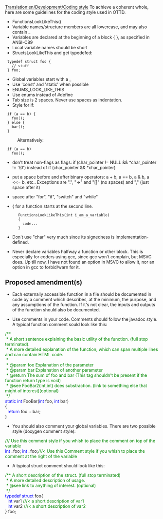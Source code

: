 [[Translation:en/Development/Coding style]]
To achieve a coherent whole, here are some guidelines for the coding style used in OTTD.

* FunctionsLookLikeThis()
* Variable names/structure members are all lowercase, and may also contain _
* Variables are declared at the beginning of a block { }, as specified in ANSI-C89
* Local variable names should be short
* StructsLookLikeThis and get typedefed:
<pre>
 typedef struct foo {
   // stuff
 } foo;
</pre>
* Global variables start with a _
* Use 'const' and 'static' when possible
* ENUMS_LOOK_LIKE_THIS
* Use enums instead of #define
* Tab size is 2 spaces. Never use spaces as indentation.
* Style for if:
<pre>
 if (a == b) {
   foo();
 } else {
   bar();
 }
</pre>
: Alternatively:
<pre>
 if (a == b)
   foo();
</pre>

* don't treat non-flags as flags: if (char_pointer != NULL && *char_pointer != '\0') instead of if (char_pointer && *char_pointer)

* put a space before and after binary operators: a + b, a == b, a & b, a <<= b, etc.. Exceptions are ".", "->" and "[]" (no spaces) and "," (just space after it)

* space after "for", "if", "switch" and "while"

* { for a function starts at the second line.
<pre>
      FunctionsLookLikeThis(int i_am_a_variable)
      {
        code...
      }
</pre>
* Don't use "char" very much since its signedness is implementation-defined.

* Never declare variables halfway a function or other block. This is especially for coders using gcc, since gcc won't complain, but MSVC does. Up till now, I have not found an option in MSVC to allow it, nor an option in gcc to forbid/warn for it.

==Proposed amendment(s)==
* Each externally accessible function in a file should be documented in code by a comment which describes, at the minimum, the purpose, and any assumptions of the function. If it's not clear, the inputs and outputs of the function should also be documented.

* Use comments in your code. Comments should follow the javadoc style. A typical function comment sould  look like this:
<box><font color="#008800">/** <br>
&nbsp;* A short sentence explaining the basic utility of the function. (full stop terminated).<br>
&nbsp;* A more detailed explanation of the function, which can span multiple lines and can contain HTML code.<br>
&nbsp;* <br>
&nbsp;* @param foo Explanation of the parameter<br>
&nbsp;* @param bar Explanation of another parameter<br>
&nbsp;* @return The sum of foo and bar (This tag shouldn't be present if the function return type is void)<br>
&nbsp;* @see FooBar2(int,int) does substraction. (link to something else that might of interest)(optional)<br>
&nbsp;*/</font><br><font color="#0000FF"> static int</font> FooBar(<font color="#0000FF">int</font> foo, <font color="#0000FF">int</font> bar)<br>
{<br>
&nbsp;&nbsp;<font color="#0000FF">return</font> foo + bar;<br>
}
</box>

* You should also comment your global variables. There are two possible style (doxygen comment style):
<box><font color="#008800">/// Use this comment style if you whish to place the comment on top of the variable</font><br>
<font color="#0000FF">int</font> _foo;</box>
<box><font color="#0000FF">int</font> _foo;<font color="#008800">///< Use this Comment style if you whish to place the comment at the right of the variable</font></box>

* A typical struct comment should look like this:
<box><font color="#008800">/** A short description of the struct. (full stop terminated)<br>
&nbsp;* A more detailed description of usage.<br>
&nbsp;* @see link to anything of interest. (optional)<br>
&nbsp;*/</font><br>
<font color="#0000FF">typedef struct</font> foo{<br>
&nbsp;&nbsp;<font color="#0000FF">int</font> var1 <font color="#008800">///< a short description of var1</font><br>
&nbsp;&nbsp;<font color="#0000FF">int</font> var2 <font color="#008800">///< a short description of var2</font><br>
} foo;</box>
